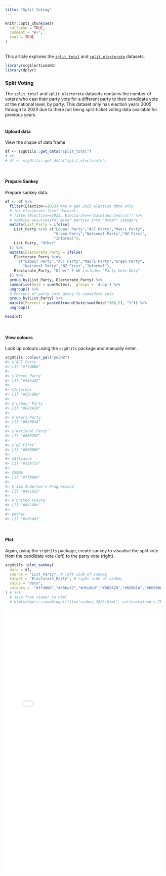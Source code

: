 ```yaml
---
title: "Split Voting"
---
```

```{=html}
<style>
  .content p {
    margin-top: 30px !important;
  }

  details {
    margin-bottom: 40px;
  }
</style>
```
```r
knitr::opts_chunk$set(
  collapse = TRUE,
  comment = "#>",
  eval = TRUE
)
```
<br>
This article explores the [`split_total`](https://sarahcgall.github.io/scgElectionsNZ/reference/split_total.html) and [`split_electorate`](https://sarahcgall.github.io/scgElectionsNZ/reference/split_electorate.html) datasets.
<br>

```r
library(scgElectionsNZ)
library(dplyr)
```
### Split Voting
The `split_total` and `split_electorate` datasets contains the number of voters who cast their party vote for a different party to their candidate vote at the national level, by party. This dataset only has election years 2005 through to 2023 due to there not being split-ticket voting data available for previous years.
<br>
<br>

#### Upload data
View the shape of data frame.
```r
df <- scgUtils::get_data("split_total")
# or
# df <- scgUtils::get_data("split_electorate")
```
<br>

#### Prepare Sankey
Prepare sankey data.
```r
df <- df %>%
  filter(Election==2023) %>% # get 2023 election data only
  # for electorate-level dataset:
  # filter(Election==2023, Electorate=="Auckland Central") %>%
  # combine unsuccessful minor parties into "Other" category
  mutate(List_Party = ifelse(
    List_Party %in% c("Labour Party","ACT Party","Maori Party",
                      "Green Party","National Party","NZ First",
                      "Informal"),
    List_Party, "Other"
  )) %>%
  mutate(Electorate_Party = ifelse(
    Electorate_Party %in%
      c("Labour Party","ACT Party","Maori Party","Green Party",
        "National Party","NZ First","Informal"),
    Electorate_Party, "Other" # NB includes "Party Vote Only"
  )) %>%
  group_by(List_Party, Electorate_Party) %>%
  summarise(Vote = sum(Votes), .groups = 'drop') %>%
  ungroup() %>%
  # Percent of party vote going to candidate vote
  group_by(List_Party) %>%
  mutate(Percent = paste0(round(Vote/sum(Vote)*100,2), "%")) %>%
  ungroup()

head(df)
```
<br>

#### View colours
Look up colours using the `scgUtils` package and manually enter.
```r
scgUtils::colour_pal("polNZ")
#> $`ACT Party`
#> [1] "#ffd006"
#>
#> $`Green Party`
#> [1] "#45ba52"
#>
#> $Informal
#> [1] "#d5cdb9"
#>
#> $`Labour Party`
#> [1] "#D82A20"
#>
#> $`Maori Party`
#> [1] "#B2001A"
#>
#> $`National Party`
#> [1] "#00529F"
#>
#> $`NZ First`
#> [1] "#000000"
#>
#> $Alliance
#> [1] "#158f1a"
#>
#> $MANA
#> [1] "#ff0000"
#>
#> $`Jim Anderton's Progressive`
#> [1] "#a91d26"
#>
#> $`United Future`
#> [1] "#4b104e"
#>
#> $Other
#> [1] "#cdcdd1"
```
<br>

#### Plot
Again, using the `scgUtils` package, create sankey to visualise the split vote from the candidate vote (left) to the party vote (right).
```r
scgUtils::plot_sankey(
  data = df,
  source = "List_Party", # left side of sankey
  target = "Electorate_Party", # right side of sankey
  value = "Vote",
  colours = '"#ffd006","#45ba52","#d5cdb9","#D82A20","#B2001A","#000000","#00529F","#cdcdd1"'
) # %>%
  # save from viewer to html
  # htmlwidgets::saveWidget(file="sankey_2023.html", selfcontained = TRUE)
```
````{=html}
<iframe width="100%" height="850"
  src="img/sankey_2023.html"
  frameborder="0"
  allowfullscreen></iframe>
````
